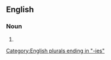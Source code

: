 ==English==

===Noun===
{{head|en|noun form}}

# {{plural of|en|hysterology}}

[[Category:English plurals ending in "-ies"]]